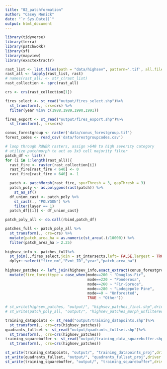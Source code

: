 ```yaml
---
title: "02_patchformation"
author: "Casey Menick"
date: "`r Sys.Date()`"
output: html_document
---
```



```r
library(tidyverse)
library(terra)
library(patchwoRk)
library(sf)
library(mapview)
library(exactextractr)
```

```r
rast_list <- list.files(path = "data/highsev", pattern='.tif', all.files=TRUE, full.names=TRUE)
rast_all <- lapply(rast_list, rast)
# names(rast_all) <- str_c(rast_list)
rast_collection <- sprc(rast_all)

crs <- crs(rast_collection[1])
```


```r
fires_select <- st_read("output/fires_select.shp")%>% 
  st_transform(., crs=crs) %>% 
  filter(year %in% c(1988,1989,1990,1991))

fires_export <- st_read("output/fires_export.shp")%>% 
  st_transform(., crs=crs)

conus_forestgroup <- raster('data/conus_forestgroup.tif')
forest_codes <- read_csv('data/forestgroupcodes.csv')
```

```r
# loop through RdNBR rasters, assign >640 to high severity category
# utilize patchmorph to act as 3x3 cell majority filter
patch_df <- list()
for (i in 1:length(rast_all)){
  rast_fire <- raster(rast_collection[i])
  rast_fire[rast_fire < 640] <- 0
  rast_fire[rast_fire > 640] <- 1

  patch <- patchMorph(rast_fire, spurThresh = 3, gapThresh = 3)
  patch_poly <- as.polygons(rast(patch)) %>%
    st_as_sf()
  df_union_cast <- patch_poly %>%
    st_cast(., "POLYGON") %>%
    filter(layer == 1)
  patch_df[[i]] <- df_union_cast}

patch_poly_all <- do.call(rbind,patch_df)
```

```r
patches_full <- patch_poly_all %>% 
  st_transform(., crs=crs) %>% 
  mutate(patch_area_ha = as.numeric(st_area(.)/10000)) %>%
  filter(patch_area_ha > 2.25)
  
highsev_info <- patches_full%>% 
  st_join(.,fires_select,join = st_intersects,left= FALSE,largest = TRUE)%>% 
  dplyr::select("fire_nm","Evnt_ID","year","patch_area_ha")
  
highsev_patches <- left_join(highsev_info,exact_extract(conus_forestgroup,highsev_info, 'mode', append_cols = TRUE, max_cells_in_memory = 3e+08)) %>% 
  mutate(fire_foresttype = case_when(mode==200 ~ "Douglas-Fir",
                                     mode==220 ~ "Ponderosa",
                                     mode==260 ~ "Fir-Spruce",
                                     mode==280 ~ "Lodegepole Pine",
                                     mode==0 ~ "Unforested",
                                     TRUE ~ "Other"))
```


```r
# st_write(highsev_patches, "output/", "highsev_patches_final.shp",driver = 'ESRI Shapefile')
# st_write(patch_poly_all, "output/", "highsev_patches_morph_unfiltered.shp",driver = 'ESRI Shapefile')
```


```r
training_datapoints <- st_read("output/training_datapoints.shp")%>% 
  st_transform(., crs=crs(highsev_patches)) 
quadrants_fullset <- st_read("output/quadrants_fullset.shp")%>% 
  st_transform(., crs=crs(highsev_patches)) 
training_squarebuffer <- st_read("output/training_data_squarebuffer.shp")%>% 
  st_transform(., crs=crs(highsev_patches)) 

st_write(training_datapoints, "output/", "training_datapoints_proj",driver = 'ESRI Shapefile')
st_write(quadrants_fullset, "output/", "quadrants_fullset_proj",driver = 'ESRI Shapefile')
st_write(training_squarebuffer, "output/", "training_squarebuffer",driver = 'ESRI Shapefile')
```

